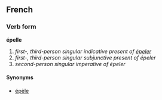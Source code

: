 ==French==
===Verb form===
'''épelle'''

# ''first-, third-person singular indicative present of [[épeler]]''
# ''first-, third-person singular subjunctive present of épeler''
# ''second-person singular imperative of épeler''

====Synonyms====
*[[épèle]]